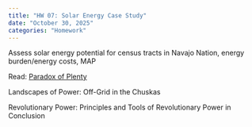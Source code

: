 ```yaml
---
title: "HW 07: Solar Energy Case Study"
date: "October 30, 2025"
categories: "Homework"
---
```


Assess solar energy potential for census tracts in Navajo Nation, energy burden/energy costs, MAP

Read: [Paradox of Plenty](https://www.researchgate.net/profile/Martin-Pasqualetti/publication/292387152_A_Paradox_of_Plenty_Renewable_Energy_on_Navajo_Nation_Lands/links/59e270df0f7e9b97fbe7689b/A-Paradox-of-Plenty-Renewable-Energy-on-Navajo-Nation-Lands.pdf)

Landscapes of Power: Off-Grid in the Chuskas

Revolutionary Power: Principles and Tools of Revolutionary Power in Conclusion